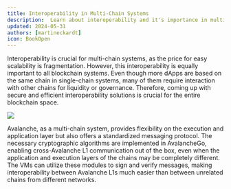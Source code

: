 ```yaml
---
title: Interoperability in Multi-Chain Systems
description:  Learn about interoperability and it's importance in multichain systems
updated: 2024-05-31
authors: [martineckardt]
icon: BookOpen
---
```


Interoperability is crucial for multi-chain systems, as the price for easy scalability is fragmentation. However, this interoperability is equally important to all blockchain systems. Even though more dApps are based on the same chain in single-chain systems, many of them require interaction with other chains for liquidity or governance. Therefore, coming up with secure and efficient interoperability solutions is crucial for the entire blockchain space.

![](/common-images/multi-chain-architecture/vm-variety.png)

Avalanche, as a multi-chain system, provides flexibility on the execution and application layer but also offers a standardized messaging protocol. The necessary cryptographic algorithms are implemented in AvalancheGo, enabling cross-Avalanche L1 communication out of the box, even when the application and execution layers of the chains may be completely different. The VMs can utilize these modules to sign and verify messages, making interoperability between Avalanche L1s much easier than between unrelated chains from different networks.